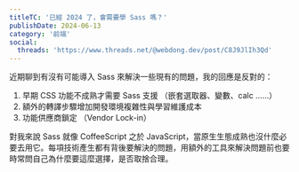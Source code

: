 ```yaml
---
titleTC: '已經 2024 了，會需要學 Sass 嗎？'
publishDate: 2024-06-13
category: '前端'
social:
  threads: 'https://www.threads.net/@webdong.dev/post/C8J9JlIh3Qd'
---
```


近期聊到有沒有可能導入 Sass 來解決一些現有的問題，我的回應是反對的：

1. 早期 CSS 功能不成熟才需要 Sass 支援 （嵌套選取器、變數、calc ……）
2. 額外的轉譯步驟增加開發環境複雜性與學習維護成本
3. 功能供應商鎖定 （Vendor Lock-in）

對我來說 Sass 就像 CoffeeScript 之於 JavaScript，當原生生態成熟也沒什麼必要去用它。每項技術產生都有背後要解決的問題，用額外的工具來解決問題前也要時常問自己為什麼要這麼選擇，是否取捨合理。
